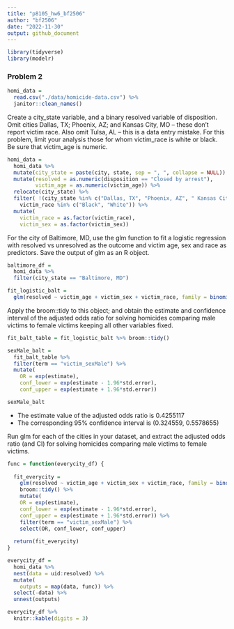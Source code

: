 ```yaml
---
title: "p8105_hw6_bf2506"
author: "bf2506"
date: "2022-11-30"
output: github_document
---
```


```r
library(tidyverse)
library(modelr)
```

### Problem 2

```r
homi_data = 
  read.csv("./data/homicide-data.csv") %>%
  janitor::clean_names()
```

Create a city_state variable, and a binary resolved variable of disposition. Omit cities Dallas, TX; Phoenix, AZ; and Kansas City, MO – these don’t report victim race. Also omit Tulsa, AL – this is a data entry mistake. For this problem, limit your analysis those for whom victim_race is white or black. Be sure that victim_age is numeric.
```r
homi_data = 
  homi_data %>% 
  mutate(city_state = paste(city, state, sep = ", ", collapse = NULL)) %>% 
  mutate(resolved = as.numeric(disposition == "Closed by arrest"),
         victim_age = as.numeric(victim_age)) %>%
  relocate(city_state) %>% 
  filter( !(city_state %in% c("Dallas, TX", "Phoenix, AZ", " Kansas City, MO", "Tulsa, AL")),
    victim_race %in% c("Black", "White")) %>% 
  mutate(
    victim_race = as.factor(victim_race),
    victim_sex = as.factor(victim_sex))
```

For the city of Baltimore, MD, use the glm function to fit a logistic regression with resolved vs unresolved as the outcome and victim age, sex and race as predictors. Save the output of glm as an R object.
```r
baltimore_df =
  homi_data %>%
  filter(city_state == "Baltimore, MD")

fit_logistic_balt = 
  glm(resolved ~ victim_age + victim_sex + victim_race, family = binomial(), data = baltimore_df) 
```

Apply the broom::tidy to this object; and obtain the estimate and confidence interval of the adjusted odds ratio for solving homicides comparing male victims to female victims keeping all other variables fixed.
```r
fit_balt_table = fit_logistic_balt %>% broom::tidy() 

sexMale_balt = 
  fit_balt_table %>% 
  filter(term == "victim_sexMale") %>% 
  mutate(
    OR = exp(estimate),
    conf_lower = exp(estimate - 1.96*std.error),
    conf_upper = exp(estimate + 1.96*std.error))

sexMale_balt
```

* The estimate value of the adjusted odds ratio is 0.4255117
* The corresponding 95% confidence interval is (0.324559, 0.5578655)

Run glm for each of the cities in your dataset, and extract the adjusted odds ratio (and CI) for solving homicides comparing male victims to female victims.

```r
func = function(everycity_df) {
  
  fit_everycity = 
    glm(resolved ~ victim_age + victim_sex + victim_race, family = binomial(), data = everycity_df) %>%
    broom::tidy() %>% 
    mutate(
    OR = exp(estimate),
    conf_lower = exp(estimate - 1.96*std.error),
    conf_upper = exp(estimate + 1.96*std.error)) %>%
    filter(term == "victim_sexMale") %>%
    select(OR, conf_lower, conf_upper)
  
  return(fit_everycity)
}
```

```r
everycity_df = 
  homi_data %>%
  nest(data = uid:resolved) %>%
  mutate(
    outputs = map(data, func)) %>%
  select(-data) %>%
  unnest(outputs)

everycity_df %>%
  knitr::kable(digits = 3)
```

